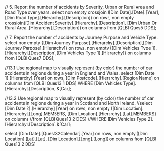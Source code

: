 // 5. Report the number of accidents by Severity, Urban or Rural Area and Road Type over years.
select non empty crossjoin ([Dim Date].[Date].[Year], [Dim Road Type].[Hierarchy].[Description]) on rows,
 non empty crossjoin([Dim Accident Severity].[Hierarchy].[Description], [Dim Urban Or Rural Area].[Hierarchy].[Description]) on columns
from [QLBI Ques5 DDS];

// 7. Report the number of accidents by Journey Purpose and Vehicle Type.
select non empty {[Dim Journey Purpose].[Hierarchy].[Description],[Dim Journey Purpose].[Hierarchy]} on rows, non empty {[Dim Vehicles Type 1].[Hierarchy].[Description],[Dim Vehicles Type 1].[Hierarchy]} on columns
from [QLBI Ques7 DDS];

//13.1 Use regional map to visually represent (by color) the number of car accidents in regions during a year in England and Wales.
select [Dim Date 1].[Hierarchy].[Year] on rows, [Dim Postcode].[Hierarchy].[Region Name] on columns
from [QLBI Ques13 1 DDS]
WHERE [Dim Vehicles Type].[Hierarchy].[Description].&[Car];

//13.2 Use regional map to visually represent (by color) the number of car accidents in regions during a year in Scotland and North Ireland.
//select [Dim Date 2].[Hierarchy].[Year] on rows, non empty {[Dim Location].[Hierarchy].[Long].MEMBERS, [Dim Location].[Hierarchy].[Lat].MEMBERS} on columns
//from [QLBI Ques13 2 DDS]
//WHERE [Dim Vehicles Type 2].[Hierarchy].[Description].&[Car];

select [Dim Date].[Ques132Calendar].[Year] on rows, 
non empty ([Dim Location].[Lat].[Lat], [Dim Location].[Long].[Long]) on columns
from [QLBI Ques13 2 DDS]

